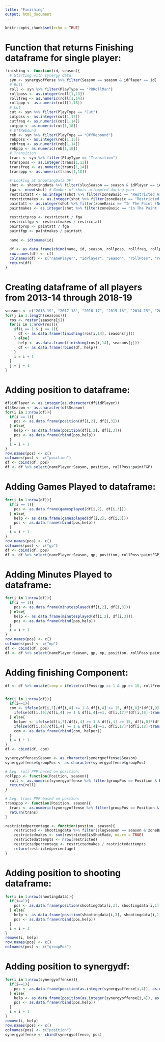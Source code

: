 ```yaml
---
title: "Finishing"
output: html_document
---
```


```r
knitr::opts_chunk$set(echo = TRUE)
```


# Function that returns Finishing dataframe for single player:
```r
finishing <- function(id, season){
  # Starting with synergy data:
  syn <- synergyoffense %>% filter(Season == season & idPlayer == id)
  # Roll
  roll <- syn %>% filter(PlayType == "PRRollMan")
  rollposs <- as.integer(roll[1,13])
  rollfreq <- as.numeric(roll[1,14])
  rollppp <- as.numeric(roll[1,18])
  # Cut
  cut <- syn %>% filter(PlayType == "Cut")
  cutposs <- as.integer(cut[1,13])
  cutfreq <- as.numeric(cut[1,14])
  cutppp <- as.numeric(cut[1,18])
  # OffRebound
  reb <- syn %>% filter(PlayType == "OffRebound")
  rebposs <- as.integer(reb[1,13])
  rebfreq <- as.numeric(reb[1,14])
  rebppp <- as.numeric(reb[1,18])
  # Transition
  trans <- syn %>% filter(PlayType == "Transition")
  transposs <- as.integer(trans[1,13])
  transfreq <- as.numeric(trans[1,14])
  transppp <- as.numeric(trans[1,18])
  
  # Looking at ShootingData DF:
  shot <- shootingdata %>% filter(slugSeason == season & idPlayer == id)
  fga <- nrow(shot) # Number of shots attempted during year
  restrictatt <- as.integer(shot %>% filter(zoneBasic == "Restricted Area") %>% summarise(n=n())) # RA attempts
  restrictmakes <- as.integer(shot %>% filter(zoneBasic == "Restricted Area") %>% summarise(n=sum(typeEvent=="Made Shot")))
  paintatt <- as.integer(shot %>% filter(zoneBasic == "In The Paint (Non-RA)") %>% summarise(n=n())) # Paint attempts
  paintmakes <- as.integer(shot %>% filter(zoneBasic == "In The Paint (Non-RA)") %>% summarise(n=sum(typeEvent=="Made Shot")))
  
  restrictprop <- restrictatt / fga
  restrictfgp <- restrictmakes / restrictatt
  paintprop <- paintatt / fga
  paintfgp <- paintmakes / paintatt
  
  name <- idtoname(id)
  
  df <- as.data.frame(cbind(name, id, season, rollposs, rollfreq, rollppp, cutposs, cutfreq, cutppp, rebposs, rebfreq, rebppp, transposs, transfreq, transppp, restrictprop, restrictfgp, paintprop, paintfgp))
  row.names(df) <- c()
  colnames(df) <- c("namePlayer", "idPlayer", "Season", "rollPoss", "rollFreq", "rollPPP", "cutPoss", "cutFreq", "cutPPP", "rebPoss", "rebFreq", "rebPPP", "transPoss", "transFreq", "transPPP", "restrictProp", "restrictFGP", "paintProp", "paintFGP")
  return(df)
}
```

# Creating dataframe of all players from 2013-14 through 2018-19
```r
seasons <- c("2018-19", "2017-18", "2016-17", "2015-16", "2014-15", "2013-14")
for(j in 1:length(seasons)){
  ros <- roster(seasons[j])
  for(i in 1:nrow(ros)){
    if(i == 1 & j == 1){
      df <- as.data.frame(finishing(ros[i,14], seasons[j]))
    } else{
      help <- as.data.frame(finishing(ros[i,14], seasons[j]))
      df <- as.data.frame(rbind(df, help))
    }
    i = i + 1
  }
  j = j + 1
}
```

# Adding position to dataframe:
```r
df$idPlayer <- as.integer(as.character(df$idPlayer))
df$Season <- as.character(df$Season)
for(i in 1:nrow(df)){
  if(i == 1){
    pos <- as.data.frame(position(df[i,2], df[i,3]))
  } else{
    help <- as.data.frame(position(df[i,2], df[i,3]))
    pos <- as.data.frame(rbind(pos,help))
  }
  i = i + 1
}
row.names(pos) <- c()
colnames(pos) <- c("position")
df <- cbind(df, pos)
df <- df %>% select(namePlayer:Season, position, rollPoss:paintFGP)
```

# Adding Games Played to dataframe:
```r
for(i in 1:nrow(df)){
  if(i == 1){
    pos <- as.data.frame(gamesplayed(df[i,2], df[i,3]))
  } else{
    help <- as.data.frame(gamesplayed(df[i,2], df[i,3]))
    pos <- as.data.frame(rbind(pos,help))
  }
  i = i + 1
}
row.names(pos) <- c()
colnames(pos) <- c("gp")
df <- cbind(df, pos)
df <- df %>% select(namePlayer:Season, gp, position, rollPoss:paintFGP)
```

# Adding Minutes Played to dataframe:
```r
for(i in 1:nrow(df)){
  if(i == 1){
    pos <- as.data.frame(minutesplayed(df[i,2], df[i,3]))
  } else{
    help <- as.data.frame(minutesplayed(df[i,2], df[i,3]))
    pos <- as.data.frame(rbind(pos,help))
  }
  i = i + 1
}
row.names(pos) <- c()
colnames(pos) <- c("mp")
df <- cbind(df, pos)
df <- df %>% select(namePlayer:Season, gp, mp, position, rollPoss:paintFGP)
```

# Adding finishing Component:
```r
df <- df %>% mutate(comp = ifelse(rollPoss/gp >= 1 & gp >= 15, rollFreq*rollPPP, 0) + ifelse(transPoss/gp >= 1 & gp >= 15, transFreq*transPPP, 0) + ifelse(gp >= 15, restrictProp*restrictFGP,0))


for(i in 1:nrow(df)){
  if(i==1){
  com <- ifelse(df[i,7]/df[i,4] >= 1 & df[i,4] >= 15, df[i,8]*(df[i,9]-rollppp(df[i,6],df[i,3])), 0) + 
    ifelse(df[i,16]/df[i,4] >= 1 & df[i,4]>=1, df[i,17]*(df[i,18]-transppp(df[i,6],df[i,3])), 0)
  } else{
    helper <- ifelse(df[i,7]/df[i,4] >= 1 & df[i,4] >= 15, df[i,8]*(df[i,9]-rollppp(df[i,6],df[i,3])), 0) + 
    ifelse(df[i,16]/df[i,4] >= 1 & df[i,4]>=1, df[i,17]*(df[i,18]-transppp(df[i,6],df[i,3])), 0)
    com <- as.data.frame(rbind(com, helper))
  }
  i = i + 1
}
df <- cbind(df, com)


```

```r
synergyoffense$Season <- as.character(synergyoffense$Season)
synergyoffense$groupPos <- as.character(synergyoffense$groupPos)

# Avg. roll PPP based on position:
rollppp <- function(Position, season){
  roll <- as.numeric(synergyoffense %>% filter(groupPos == Position & PlayType == "PRRollMan" & Season == season & poss >= 50) %>% summarise(mean(ppp)))
  return(roll)
}

# Avg. trans PPP based on postion:
transppp <- function(Position, season){
  trans <- as.numeric(synergyoffense %>% filter(groupPos == Position & PlayType == "Transition" & Season == season & poss >= 50) %>% summarise(mean(ppp)))
  return(trans)
}

restrictedpercentage <- function(postion, season){
    restricted <- shootingdata %>% filter(slugSeason == season & zoneBasic == "Restricted Area") %>% group_by(typeEvent)
    restrictedmakes <- sum(restricted$isShotMade, na.rm = TRUE)
    restrictedattempts <- nrow(restricted)
    restrictedpercentage <- restrictedmakes / restrictedattempts
    return(restrictedpercentage)
}
```

# Adding position to shooting dataframe:
```r
for(i in 1:nrow(shootingdata)){
  if(i==1){
    pos <- as.data.frame(position(shootingdata[i,3], shootingdata[i,1]))
  } else{
    help <- as.data.frame(position(shootingdata[i,3], shootingdata[i,1]))
    pos <- as.data.frame(rbind(pos,help))
  }
  i = i + 1
}
remove(i, help)
row.names(pos) <- c()
colnames(pos) <- c("groupPos")

```



# Adding position to synergydf:
```r
for(i in 1:nrow(synergyoffense)){
  if(i==1){
    pos <- as.data.frame(position(as.integer(synergyoffense[i,4]), as.character(synergyoffense[i,2])))
  } else{
    help <- as.data.frame(position(as.integer(synergyoffense[i,4]), as.character(synergyoffense[i,2])))
    pos <- as.data.frame(rbind(pos,help))
  }
  i = i + 1
}
remove(i, help)
row.names(pos) <- c()
colnames(pos) <- c("position")
synergyoffense <- cbind(synergyoffense, pos)
```

